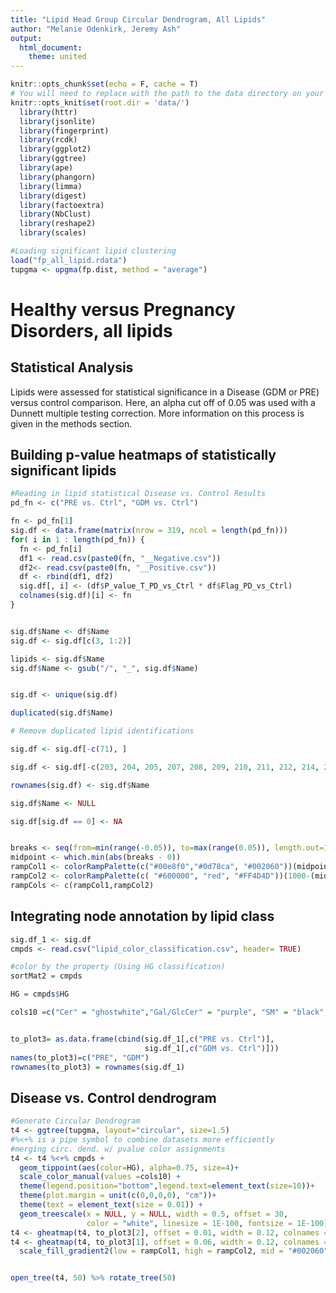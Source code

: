 ---
title: "Lipid Head Group Circular Dendrogram, All Lipids"
author: "Melanie Odenkirk, Jeremy Ash"
output:
  html_document:
    theme: united 
---

```{r setup, include=FALSE}
knitr::opts_chunk$set(echo = F, cache = T)
# You will need to replace with the path to the data directory on your machine
knitr::opts_knit$set(root.dir = 'data/')
  library(httr)
  library(jsonlite)
  library(fingerprint)
  library(rcdk)
  library(ggplot2)
  library(ggtree)
  library(ape)
  library(phangorn)
  library(limma)
  library(digest)
  library(factoextra)
  library(NbClust)
  library(reshape2)
  library(scales)
```



```{r, include=FALSE}
#Loading significant lipid clustering
load("fp_all_lipid.rdata")
tupgma <- upgma(fp.dist, method = "average")
```

# Healthy versus Pregnancy Disorders, all lipids

## Statistical Analysis

Lipids were assessed for statistical significance in a Disease (GDM or PRE) versus control comparison. Here, an alpha cut off of 0.05 was used with a Dunnett multiple testing correction. More information on this process is given in the methods section. 


## Building p-value heatmaps of statistically significant lipids
```{r pressure, echo=FALSE, include=FALSE}
#Reading in lipid statistical Disease vs. Control Results
pd_fn <- c("PRE vs. Ctrl", "GDM vs. Ctrl")

fn <- pd_fn[1]
sig.df <- data.frame(matrix(nrow = 319, ncol = length(pd_fn)))
for( i in 1 : length(pd_fn)) {
  fn <- pd_fn[i]
  df1 <- read.csv(paste0(fn, "__Negative.csv"))
  df2<- read.csv(paste0(fn, "__Positive.csv"))
  df <- rbind(df1, df2)
  sig.df[, i] <- (df$P_value_T_PD_vs_Ctrl * df$Flag_PD_vs_Ctrl) 
  colnames(sig.df)[i] <- fn
}


sig.df$Name <- df$Name
sig.df <- sig.df[c(3, 1:2)]

lipids <- sig.df$Name
sig.df$Name <- gsub("/", "_", sig.df$Name)


sig.df <- unique(sig.df)

duplicated(sig.df$Name)

# Remove duplicated lipid identifications

sig.df <- sig.df[-c(71), ]

sig.df <- sig.df[-c(203, 204, 205, 207, 208, 209, 210, 211, 212, 214, 216, 217), ]

rownames(sig.df) <- sig.df$Name

sig.df$Name <- NULL

sig.df[sig.df == 0] <- NA


breaks <- seq(from=min(range(-0.05)), to=max(range(0.05)), length.out=1000)
midpoint <- which.min(abs(breaks - 0))
rampCol1 <- colorRampPalette(c("#00e8f0","#0d78ca", "#002060"))(midpoint)
rampCol2 <- colorRampPalette(c( "#600000", "red", "#FF4D4D"))(1000-(midpoint))
rampCols <- c(rampCol1,rampCol2)
```


## Integrating node annotation by lipid class
```{r, echo=FALSE}

sig.df_1 <- sig.df
cmpds <- read.csv("lipid_color_classification.csv", header= TRUE)

#color by the property (Using HG classification)
sortMat2 = cmpds

HG = cmpds$HG

cols10 =c("Cer" = "ghostwhite","Gal/GlcCer" = "purple", "SM" = "black", "PE" = "#F86624","PC" = "lightskyblue","PC O-" = "pink2", "PS" = "springgreen","PE O-" = "darkorchid4" ,"PE P-"="gold1", "PI" = "blue", "PG" = "forestgreen", "TG" = "maroon2", "DG" = "turquoise2", "PC P-" = "red")


to_plot3= as.data.frame(cbind(sig.df_1[,c("PRE vs. Ctrl")], 
                              sig.df_1[,c("GDM vs. Ctrl")])) 
names(to_plot3)=c("PRE", "GDM")
rownames(to_plot3) = rownames(sig.df_1)
```


## Disease vs. Control dendrogram

```{r, echo=FALSE, fig.height=16, fig.width=16, message=FALSE, warning=FALSE}
#Generate Circular Dendrogram
t4 <- ggtree(tupgma, layout="circular", size=1.5)
#%<+% is a pipe symbol to combine datasets more efficiently
#merging circ. dend. w/ pvalue color assignments
t4 <- t4 %<+% cmpds +
  geom_tippoint(aes(color=HG), alpha=0.75, size=4)+
  scale_color_manual(values =cols10) +
  theme(legend.position="bottom",legend.text=element_text(size=10))+
  theme(plot.margin = unit(c(0,0,0,0), "cm"))+
  theme(text = element_text(size = 0.01)) +
  geom_treescale(x = NULL, y = NULL, width = 0.5, offset = 30,
                 color = "white", linesize = 1E-100, fontsize = 1E-100)
t4 <- gheatmap(t4, to_plot3[2], offset = 0.01, width = 0.12, colnames =T, colnames_angle = 50)  + scale_fill_gradient2(low = rampCol1, high = rampCol2, mid = "#002060", na.value = "grey70", midpoint = 0)
t4 <- gheatmap(t4, to_plot3[1], offset = 0.06, width = 0.12, colnames =T, colnames_angle = 50)  +
  scale_fill_gradient2(low = rampCol1, high = rampCol2, mid = "#002060", na.value = "grey70", midpoint = 0)


open_tree(t4, 50) %>% rotate_tree(50)
```



